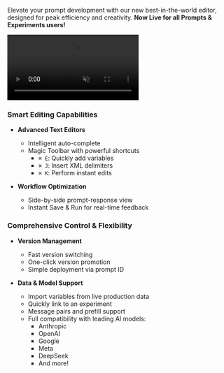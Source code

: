 Elevate your prompt development with our new best-in-the-world editor, designed for peak efficiency and creativity. **Now Live for all Prompts & Experiments users!**


<video className="rounded-lg border-2 border-slate-200" controls autoPlay loop muted playsInline>
  <source
    src="/static/changelog/videos/pirate-prompt.mp4"
    type="video/mp4"
  />
  Your browser does not support the video tag.
</video>

### Smart Editing Capabilities

- **Advanced Text Editors**
  - Intelligent auto-complete
  - Magic Toolbar with powerful shortcuts
    - `⌘ E`: Quickly add variables
    - `⌘ J`: Insert XML delimiters
    - `⌘ K`: Perform instant edits

- **Workflow Optimization**
  - Side-by-side prompt-response view
  - Instant Save & Run for real-time feedback

### Comprehensive Control & Flexibility

- **Version Management** 
  - Fast version switching
  - One-click version promotion
  - Simple deployment via prompt ID

- **Data & Model Support**
  - Import variables from live production data
  - Quickly link to an experiment
  - Message pairs and prefill support
  - Full compatibility with leading AI models:
    - Anthropic
    - OpenAI
    - Google
    - Meta
    - DeepSeek
    - And more!